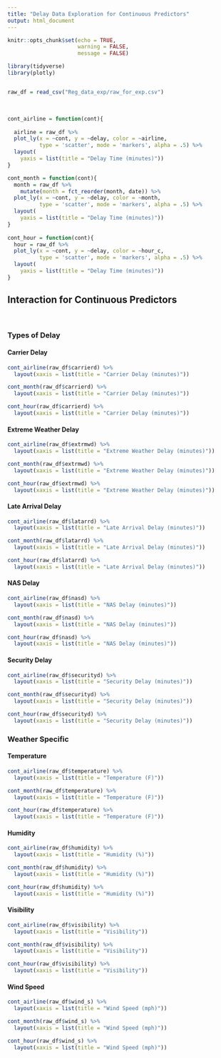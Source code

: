 ```yaml
---
title: "Delay Data Exploration for Continuous Predictors"
output: html_document
---
```


```r
knitr::opts_chunk$set(echo = TRUE,
                      warning = FALSE,
                      message = FALSE)

library(tidyverse)
library(plotly)


raw_df = read_csv("Reg_data_exp/raw_for_exp.csv")
```

<br>

```r

cont_airline = function(cont){
  
  airline = raw_df %>% 
  plot_ly(x = ~cont, y = ~delay, color = ~airline,
          type = 'scatter', mode = 'markers', alpha = .5) %>% 
  layout(
    yaxis = list(title = "Delay Time (minutes)"))
}

cont_month = function(cont){
  month = raw_df %>%
    mutate(month = fct_reorder(month, date)) %>% 
  plot_ly(x = ~cont, y = ~delay, color = ~month,
          type = 'scatter', mode = 'markers', alpha = .5) %>% 
  layout(
    yaxis = list(title = "Delay Time (minutes)"))
}
  
cont_hour = function(cont){
  hour = raw_df %>% 
  plot_ly(x = ~cont, y = ~delay, color = ~hour_c,
          type = 'scatter', mode = 'markers', alpha = .5) %>% 
  layout(
    yaxis = list(title = "Delay Time (minutes)"))
}

```


## Interaction for Continuous Predictors 

<br>

### Types of Delay{.tabset}
#### Carrier Delay
```r
cont_airline(raw_df$carrierd) %>% 
  layout(xaxis = list(title = "Carrier Delay (minutes)"))

cont_month(raw_df$carrierd) %>% 
  layout(xaxis = list(title = "Carrier Delay (minutes)"))

cont_hour(raw_df$carrierd) %>% 
  layout(xaxis = list(title = "Carrier Delay (minutes)"))

```

#### Extreme Weather Delay
```r
cont_airline(raw_df$extrmwd) %>% 
  layout(xaxis = list(title = "Extreme Weather Delay (minutes)"))

cont_month(raw_df$extrmwd) %>% 
  layout(xaxis = list(title = "Extreme Weather Delay (minutes)"))

cont_hour(raw_df$extrmwd) %>% 
  layout(xaxis = list(title = "Extreme Weather Delay (minutes)"))
```

#### Late Arrival Delay 
```r
cont_airline(raw_df$latarrd) %>% 
  layout(xaxis = list(title = "Late Arrival Delay (minutes)"))

cont_month(raw_df$latarrd) %>% 
  layout(xaxis = list(title = "Late Arrival Delay (minutes)"))

cont_hour(raw_df$latarrd) %>% 
  layout(xaxis = list(title = "Late Arrival Delay (minutes)"))
```

#### NAS Delay
```r
cont_airline(raw_df$nasd) %>% 
  layout(xaxis = list(title = "NAS Delay (minutes)"))

cont_month(raw_df$nasd) %>% 
  layout(xaxis = list(title = "NAS Delay (minutes)"))

cont_hour(raw_df$nasd) %>% 
  layout(xaxis = list(title = "NAS Delay (minutes)"))
```

#### Security Delay
```r
cont_airline(raw_df$securityd) %>% 
  layout(xaxis = list(title = "Security Delay (minutes)"))

cont_month(raw_df$securityd) %>% 
  layout(xaxis = list(title = "Security Delay (minutes)"))

cont_hour(raw_df$securityd) %>% 
  layout(xaxis = list(title = "Security Delay (minutes)"))
```


### Weather Specific{.tabset}
#### Temperature
```r
cont_airline(raw_df$temperature) %>% 
  layout(xaxis = list(title = "Temperature (F)"))

cont_month(raw_df$temperature) %>% 
  layout(xaxis = list(title = "Temperature (F)"))

cont_hour(raw_df$temperature) %>% 
  layout(xaxis = list(title = "Temperature (F)"))
```

#### Humidity
```r
cont_airline(raw_df$humidity) %>% 
  layout(xaxis = list(title = "Humidity (%)"))

cont_month(raw_df$humidity) %>% 
  layout(xaxis = list(title = "Humidity (%)"))

cont_hour(raw_df$humidity) %>% 
  layout(xaxis = list(title = "Humidity (%)"))
```

#### Visibility
```r
cont_airline(raw_df$visibility) %>% 
  layout(xaxis = list(title = "Visibility"))

cont_month(raw_df$visibility) %>% 
  layout(xaxis = list(title = "Visibility"))

cont_hour(raw_df$visibility) %>% 
  layout(xaxis = list(title = "Visibility"))
```

#### Wind Speed
```r
cont_airline(raw_df$wind_s) %>% 
  layout(xaxis = list(title = "Wind Speed (mph)"))

cont_month(raw_df$wind_s) %>% 
  layout(xaxis = list(title = "Wind Speed (mph)"))

cont_hour(raw_df$wind_s) %>% 
  layout(xaxis = list(title = "Wind Speed (mph)"))
```






